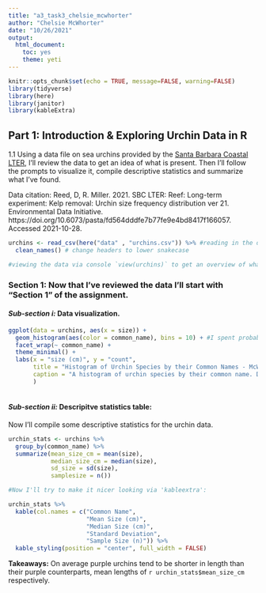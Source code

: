```yaml
---
title: "a3_task3_chelsie_mcwhorter"
author: "Chelsie McWhorter"
date: "10/26/2021"
output: 
  html_document: 
    toc: yes
    theme: yeti
---
```


```r
knitr::opts_chunk$set(echo = TRUE, message=FALSE, warning=FALSE)
library(tidyverse)
library(here)
library(janitor)
library(kableExtra)
```

## Part 1: Introduction & Exploring Urchin Data in R

1.1 Using a data file on sea urchins provided by the [Santa Barbara Coastal LTER](https://sbclter.msi.ucsb.edu/data/catalog/package/?package=knb-lter-sbc.26), I'll review the data to get an idea of what is present. Then I'll follow the prompts to visualize it, compile descriptive statistics and summarize what I've found. 

Data citation: Reed, D, R. Miller. 2021. SBC LTER: Reef: Long-term experiment: Kelp removal: Urchin size frequency distribution ver 21. Environmental Data Initiative. https://doi.org/10.6073/pasta/fd564dddfe7b77fe9e4bd8417f166057. Accessed 2021-10-28.

```r
urchins <- read_csv(here("data" , "urchins.csv")) %>% #reading in the data file 
  clean_names() # change headers to lower snakecase 

#viewing the data via console `view(urchins)` to get an overview of what it contains.

```


### Section 1: Now that I've reviewed the data I'll start with "Section 1" of the assignment.

#### *Sub-section i:*  Data visualization.


```r
ggplot(data = urchins, aes(x = size)) +
  geom_histogram(aes(color = common_name), bins = 10) + #I spent probably too much time trying to figure out how to make the 'purple urchin' plot fill with purple, and the "red urchin' plot fill with red, but couldn't figure it out. 
  facet_wrap(~ common_name) +
  theme_minimal() +
  labs(x = "size (cm)", y = "count",
       title = "Histogram of Urchin Species by their Common Names - McWhorter",
       caption = "A histogram of urchin species by their common name. Data provided from Reed, D, R. Miller. 2021." 
       )
  
```

#### *Sub-section ii:* Descripitve statistics table:

Now I'll compile some descriptive statistics for the urchin data.

```r
urchin_stats <- urchins %>% 
  group_by(common_name) %>% 
  summarize(mean_size_cm = mean(size),
            median_size_cm = median(size),
            sd_size = sd(size),
            samplesize = n())

#Now I'll try to make it nicer looking via 'kableextra':

urchin_stats %>% 
  kable(col.names = c("Common Name",
                      "Mean Size (cm)",
                      "Median Size (cm)",
                      "Standard Deviation",
                      "Sample Size (n)")) %>% 
  kable_styling(position = "center", full_width = FALSE)
```

**Takeaways:** On average purple urchins tend to be shorter in length than their purple counterparts, mean lengths of `r urchin_stats$mean_size_cm` respectively. 